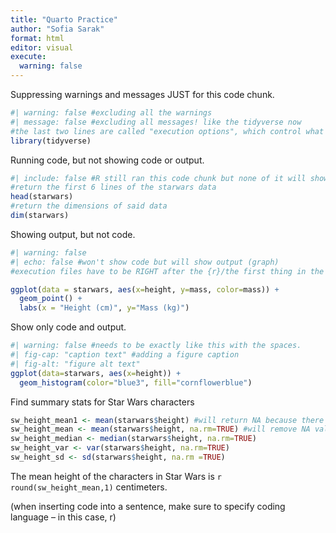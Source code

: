 ```yaml
---
title: "Quarto Practice"
author: "Sofia Sarak"
format: html
editor: visual
execute: 
  warning: false
---
```


Suppressing warnings and messages JUST for this code chunk.

```r
#| warning: false #excluding all the warnings
#| message: false #excluding all messages! like the tidyverse now
#the last two lines are called "execution options", which control what is actually rendered in the quarto document
library(tidyverse)
```

Running code, but not showing code or output.

```r
#| include: false #R still ran this code chunk but none of it will show up in the rendered doc
#return the first 6 lines of the starwars data
head(starwars)
#return the dimensions of said data
dim(starwars)
```

Showing output, but not code.

```r
#| warning: false
#| echo: false #won't show code but will show output (graph)
#execution files have to be RIGHT after the {r}/the first thing in the code chunk for it to work

ggplot(data = starwars, aes(x=height, y=mass, color=mass)) + 
  geom_point() +
  labs(x = "Height (cm)", y="Mass (kg)")
```

Show only code and output.

```r
#| warning: false #needs to be exactly like this with the spaces.
#| fig-cap: "caption text" #adding a figure caption
#| fig-alt: "figure alt text"
ggplot(data=starwars, aes(x=height)) +
  geom_histogram(color="blue3", fill="cornflowerblue")
```

Find summary stats for Star Wars characters

```r
sw_height_mean1 <- mean(starwars$height) #will return NA because there are missing height values!
sw_height_mean <- mean(starwars$height, na.rm=TRUE) #will remove NA values and find the real mean!
sw_height_median <- median(starwars$height, na.rm=TRUE)
sw_height_var <- var(starwars$height, na.rm=TRUE)
sw_height_sd <- sd(starwars$height, na.rm =TRUE)
```

The mean height of the characters in Star Wars is `r round(sw_height_mean,1)` centimeters.

(when inserting code into a sentence, make sure to specify coding language -- in this case, r)
